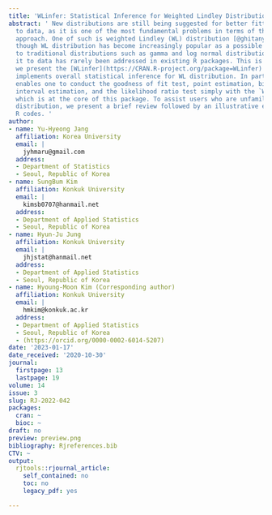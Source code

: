 ```yaml
---
title: 'WLinfer: Statistical Inference for Weighted Lindley Distribution'
abstract: ' New distributions are still being suggested for better fitting of a distribution
  to data, as it is one of the most fundamental problems in terms of the parametric
  approach. One of such is weighted Lindley (WL) distribution [@ghitany:2011]. Even
  though WL distribution has become increasingly popular as a possible alternative
  to traditional distributions such as gamma and log normal distributions, fitting
  it to data has rarely been addressed in existing R packages. This is the reason
  we present the [WLinfer](https://CRAN.R-project.org/package=WLinfer) package that
  implements overall statistical inference for WL distribution. In particular, WLinfer
  enables one to conduct the goodness of fit test, point estimation, bias correction,
  interval estimation, and the likelihood ratio test simply with the `WL` function
  which is at the core of this package. To assist users who are unfamiliar with WL
  distribution, we present a brief review followed by an illustrative example with
  R codes. '
author:
- name: Yu-Hyeong Jang
  affiliation: Korea University
  email: |
    jyhmaru@gmail.com
  address:
  - Department of Statistics
  - Seoul, Republic of Korea
- name: SungBum Kim
  affiliation: Konkuk University
  email: |
    kimsb0707@hanmail.net
  address:
  - Department of Applied Statistics
  - Seoul, Republic of Korea
- name: Hyun-Ju Jung
  affiliation: Konkuk University
  email: |
    jhjstat@hanmail.net
  address:
  - Department of Applied Statistics
  - Seoul, Republic of Korea
- name: Hyoung-Moon Kim (Corresponding author)
  affiliation: Konkuk University
  email: |
    hmkim@konkuk.ac.kr
  address:
  - Department of Applied Statistics
  - Seoul, Republic of Korea
  - (https://orcid.org/0000-0002-6014-5207)
date: '2023-01-17'
date_received: '2020-10-30'
journal:
  firstpage: 13
  lastpage: 19
volume: 14
issue: 3
slug: RJ-2022-042
packages:
  cran: ~
  bioc: ~
draft: no
preview: preview.png
bibliography: Rjreferences.bib
CTV: ~
output:
  rjtools::rjournal_article:
    self_contained: no
    toc: no
    legacy_pdf: yes

---
```

